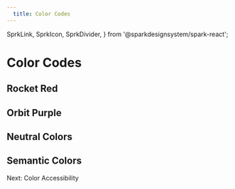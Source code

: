 ```yaml
---
  title: Color Codes
---
```

  SprkLink,
  SprkIcon,
  SprkDivider,
} from '@sparkdesignsystem/spark-react';

# Color Codes
<h2 class="sprk-u-mbl">Rocket Red</h2>
<ColorSwatchGrid>
  <ColorSwatch variableName="sprk-red" colorName="Rocket Red" />
  <ColorSwatch variableName="sprk-deep-red" />
  <ColorSwatch variableName="sprk-mid-red" />
</ColorSwatchGrid>
<h2 class="sprk-u-mbl">Orbit Purple</h2>
<ColorSwatchGrid>
  <ColorSwatch variableName="sprk-purple" colorName="Orbit Purple" />
  <ColorSwatch variableName="sprk-purple-dark" />
  <ColorSwatch variableName="sprk-purple-deep" />
  <ColorSwatch variableName="sprk-purple-light" />
  <ColorSwatch variableName="sprk-purple-lightest" hasOutline={true} />
</ColorSwatchGrid>
<h2 class="sprk-u-mbl">Neutral Colors</h2>
<ColorSwatchGrid>
  <ColorSwatch variableName="sprk-white" hasOutline={true} />
  <ColorSwatch variableName="sprk-black" />
  <ColorSwatch variableName="sprk-black-tint-80" />
  <ColorSwatch variableName="sprk-black-tint-70" />
  <ColorSwatch variableName="sprk-black-tint-60" />
  <ColorSwatch variableName="sprk-black-tint-50" />
  <ColorSwatch variableName="sprk-black-tint-40" />
  <ColorSwatch variableName="sprk-black-tint-30" />
  <ColorSwatch variableName="sprk-black-tint-20" hasOutline={true} />
  <ColorSwatch variableName="sprk-black-tint-10" hasOutline={true} />
  <ColorSwatch variableName="sprk-gray" hasOutline={true} />
</ColorSwatchGrid>
<h2 class="sprk-u-mbl">Semantic Colors</h2>
<ColorSwatchGrid additionalClasses="sprk-u-mbl">
  <ColorSwatch variableName="sprk-green" />
  <ColorSwatch variableName="sprk-blue" />
  <ColorSwatch variableName="sprk-orange" additionalClasses="sprk-u-mbl"/>
</ColorSwatchGrid>
<SprkLink
  element="a"
  href="/using-spark/foundations/color-accessibility"
  variant="has-icon"
>
  Next: Color Accessibility
  <SprkIcon
    additionalClasses="
      sprk-u-mls
      sprk-c-Icon--m
      sprk-c-Icon--stroke-current-color"
    iconName="arrow-right"
  />
</SprkLink>